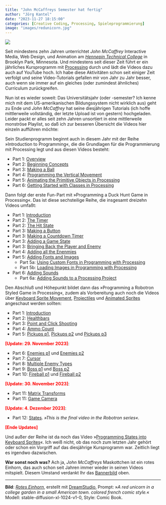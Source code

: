 ```yaml
---
title: "John McCaffreys Semester hat fertig"
author: "Jörg Kantel"
date: "2023-11-27 18:15:00"
categories: [Creative Coding, Processing, Spieleprogrammierung]
image: "images/redunicorn.jpg"
---
```


[![](images/redunicorn-b.jpg)](https://www.flickr.com/photos/schockwellenreiter/53359779866/)

Seit mindestens zehn Jahren unterrichtet *John McCaffrey* Interactive Media, Web Design, und Animation am *[Hennepin Technical College](https://hennepintech.edu/)* in Brooklyn Park, Minnesota. Und mindestens seit dieser Zeit führt er ein jährliches Kursprogramm mit [Processing](http://cognitiones.kantel-chaos-team.de/programmierung/creativecoding/processing/processing.html) durch und lädt die Videos dazu auch auf YouTube hoch. Ich habe diese Aktivitäten schon seit einiger Zeit verfolgt und seine Video-Tutorials gefallen mir von Jahr zu Jahr besser, auch wenn sie immer auf ein gleiches (oder zumindest ähnliches) Curriculum zurückgreifen.

Nun ist es wieder soweit: Das Universitätsjahr (oder -semester? Ich kenne mich mit dem US-amerikanischen Bildungssystem nicht wirklich aus) geht zu Ende und *John McCaffrey* hat seine diesjährigen Tutorials (ich hoffe mittlerweile vollständig, der letzte Upload ist von gestern) hochgeladen. Leider packt er alles seit zehn Jahren unsortiert in eine mittlerweile monströse Playlist, so daß ich zur besseren Übersicht die Videos hier einzeln aufführen möchte:

Sein Studienprogramm beginnt auch in diesem Jahr mit der Reihe »Introduction to Programming«, die die Grundlagen für die Programmierung mit Processing legt und aus diesen Videos besteht:

- Part 1: [Overview](https://www.youtube.com/watch?v=8BAl1GReZzo)
- Part 2: [Beginning Concepts](https://www.youtube.com/watch?v=yKWmHk9jIKA)
- Part 3: [Making a Ball](https://www.youtube.com/watch?v=LW9_Fd8GHGg)
- Part 4: [Programming the Vertical Movement](https://www.youtube.com/watch?v=8tVdSXTT3Yw)
- Part 5: [Animating the Primitive Objects in Processing](https://www.youtube.com/watch?v=sIGFnNg2RPY)
- Part 6: [Getting Started with Classes in Processing](https://www.youtube.com/watch?v=_cNof9Hx_HU)

Dann folgt der erste Fun-Part mit »Programming a Duck Hunt Game in Processing«. Das ist diese sechsteilige Reihe, die insgesamt dreizehn Videos umfaßt:

- Part 1: [Introduction](https://www.youtube.com/watch?v=bvAbudkdQko)
- Part 2: [The Timer](https://www.youtube.com/watch?v=FbIRH67xp_o)
- Part 2: [The Hit State](https://www.youtube.com/watch?v=OlaHa8GREzQ)
- Part 3: [Making a Button](https://www.youtube.com/watch?v=2lAY-0sOGT8)
- Part 3: [Making a Countdown Timer](https://www.youtube.com/watch?v=cFn7KcocYew)
- Part 3: [Adding a Game State](https://www.youtube.com/watch?v=rfZQvGkAqN4)
- Part 3: [Bringing Back the Player and Enemy](https://www.youtube.com/watch?v=p-Woox_v-ug)
- Part 4: [Adding all the Enenmies](https://www.youtube.com/watch?v=E_lmsbpjE84)
- Part 5: [Adding Fonts and Images](https://www.youtube.com/watch?v=bMC0hK5wItQ)
  - Part 5a: [Using Custom Fonts in Programming with Processing](https://www.youtube.com/watch?v=t_fNf4iFOrQ)
  - Part 5b: [Loading Images in Programming with Processing](https://www.youtube.com/watch?v=asTWVzOrIUg)
- Part 6: [Adding Sounds](https://www.youtube.com/watch?v=JrHtlzre3G0)
  - Part 6a: [Adding Sounds to a Processing Project](https://www.youtube.com/watch?v=z9u9QRN4vgk)

Den Abschluß und Höhepunkt bildet dann das »Programming a Robotron Styled Game in Processing«, zudem als Vorbereitung auch noch die Videos über  [Keyboard Sprite Movement](https://www.youtube.com/watch?v=Zi9iYjZL5hE), [Projectiles](https://www.youtube.com/watch?v=ugc9edRin2A) und [Animated Sprites](https://www.youtube.com/watch?v=I0hsgy1s_bM) angeschaut werden sollten:

- Part 1: [Introduction](https://www.youtube.com/watch?v=DWVbExgD3aU)
- Part 2: [Healthbars](https://www.youtube.com/watch?v=A61yqyfP1U4)
- Part 3: [Point and Click Shooting](https://www.youtube.com/watch?v=bLbeNPH_0u4)
- Part 4: [Ammo Count](https://www.youtube.com/watch?v=YuCQKamCOu0)
- Part 5: [Pickups p1](https://www.youtube.com/watch?v=W65XulDuc6A), [Pickups p2](https://www.youtube.com/watch?v=bAjj7sQAPEM) und [Pickups p3](https://www.youtube.com/watch?v=-TSP6VkAD48)

<b style="color:red;">[Update: 29. November 2023]</b>:

- Part 6: [Enemies p1](https://www.youtube.com/watch?v=OzIWfLE099I) und [Enemies p2](https://www.youtube.com/watch?v=jWlIwkOgJ3o)
- Part 7: [Cursor](https://www.youtube.com/watch?v=n3L7gb9RjPM)
- Part 8: [Multiple Enemy Types](https://www.youtube.com/watch?v=0Xv6lVES26M)
- Part 9: [Boss p1](https://www.youtube.com/watch?v=gmj_e4OcrzQ) und [Boss p2](https://www.youtube.com/watch?v=alpF3g6FRPg)
- Part 10: [Fireball p1](https://www.youtube.com/watch?v=wyaNNvbeH0s) und [Fireball p2](https://www.youtube.com/watch?v=gGjTjPOdZpQ)

<b style="color:red;">[Update: 30. November 2023]</b>:

- Part 11: [Matrix Transforms](https://www.youtube.com/watch?v=twySlW0PLwI)
- Part 11: [Game Camera](https://www.youtube.com/watch?v=lmdATFuaVgE)

<b style="color:red;">[Update: 4. Dezember 2023]</b>:

- Part 12: [States](https://www.youtube.com/watch?v=NQUTYLl7E7c). *»This is the final video in the Robotron series«*.

<b style="color:red;">[Ende Updates]</b>

Und außer der Reihe ist da noch das Video »[Programming States into Keyboard Sprites](https://www.youtube.com/watch?v=Dbp9P6870I0)«. Ich weiß nicht, ob das noch zum letzten Jahr gehört oder schon ein Vorgriff auf das diesjährige Kursprogramm war. Zeitlich liegt es irgendwo dazwischen.

**War sonst noch was?** Ach ja, *John McCaffreys* Maskottchen ist ein rotes Einhorn, das auch schon seit Jahren immer wieder in seinen Videos mitspielt. Diesem Umstand verdankt Ihr das [Bannerbild](https://www.flickr.com/photos/schockwellenreiter/53359779866/) oben.

---

**Bild**: *[Rotes Einhorn](https://www.flickr.com/photos/schockwellenreiter/53359779866/)*, erstellt mit [DreamStudio](https://beta.dreamstudio.ai/generate), Prompt: »*A red unicorn in a college garden in a small American town. colored french comic style.*« Modell: stable-diffusion-xl-1024-v1-0, Style: Comic Book.
